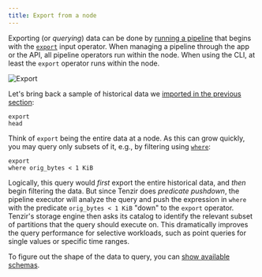 ```yaml
---
title: Export from a node
---
```


Exporting (or _querying_) data can be done by [running a
pipeline](/guides/basic-usage/run-pipelines) that begins with the
[`export`](/reference/operators/export) input operator. When managing a
pipeline through the app or the API, all pipeline operators run within the node.
When using the CLI, at least the `export` operator runs within the node.

![Export](export-from-a-node.svg)

Let's bring back a sample of historical data we [imported in the previous
section](/guides/edge-storage/import-into-a-node):

```tql
export
head
```

Think of `export` being the entire data at a node. As this can grow quickly, you
may query only subsets of it, e.g., by filtering using
[`where`](/reference/operators/where):

```tql
export
where orig_bytes < 1 KiB
```

Logically, this query would _first_ export the entire historical data, and
_then_ begin filtering the data. But since Tenzir does _predicate pushdown_, the
pipeline executor will analyze the query and push the expression in `where` with
the predicate `orig_bytes < 1 KiB` "down" to the `export` operator. Tenzir's
storage engine then asks its catalog to identify the relevant subset of
partitions that the query should execute on. This dramatically improves the
query performance for selective workloads, such as point queries for single
values or specific time ranges.

To figure out the shape of the data to query, you can [show available
schemas](/reference/operators/schemas).
